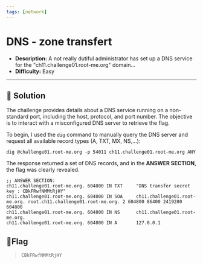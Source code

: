 ---
tags: [network]
---
# DNS - zone transfert

- **Description:** A not really dutiful administrator has set up a DNS service for the "ch11.challenge01.root-me.org" domain...
- **Difficulty:** Easy

---

## 🔎 Solution
The challenge provides details about a DNS service running on a non-standard port, including the host, protocol, and port number. 
The objective is to interact with a misconfigured DNS server to retrieve the flag.

To begin, I used the `dig` command to manually query the DNS server and request all available record types (A, TXT, MX, NS,...):
```
dig @challenge01.root-me.org -p 54011 ch11.challenge01.root-me.org ANY
```

The response returned a set of DNS records, and in the **ANSWER SECTION**, the flag was clearly revealed.
```
;; ANSWER SECTION:
ch11.challenge01.root-me.org. 604800 IN TXT     "DNS transfer secret key : CBkFRwfNMMtRjHY"
ch11.challenge01.root-me.org. 604800 IN SOA     ch11.challenge01.root-me.org. root.ch11.challenge01.root-me.org. 2 604800 86400 2419200 604800
ch11.challenge01.root-me.org. 604800 IN NS      ch11.challenge01.root-me.org.
ch11.challenge01.root-me.org. 604800 IN A       127.0.0.1
```

## 🚩Flag
> `CBkFRwfNMMtRjHY`
